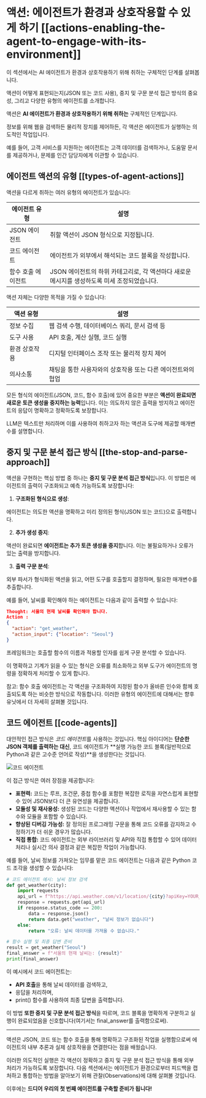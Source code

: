 # 액션: 에이전트가 환경과 상호작용할 수 있게 하기 [[actions-enabling-the-agent-to-engage-with-its-environment]]

<Tip>
 이 섹션에서는 AI 에이전트가 환경과 상호작용하기 위해 취하는 구체적인 단계를 살펴봅니다.
 
 액션이 어떻게 표현되는지(JSON 또는 코드 사용), 중지 및 구문 분석 접근 방식의 중요성, 그리고 다양한 유형의 에이전트를 소개합니다.
</Tip>

액션은 **AI 에이전트가 환경과 상호작용하기 위해 취하는** 구체적인 단계입니다.

정보를 위해 웹을 검색하든 물리적 장치를 제어하든, 각 액션은 에이전트가 실행하는 의도적인 작업입니다.

예를 들어, 고객 서비스를 지원하는 에이전트는 고객 데이터를 검색하거나, 도움말 문서를 제공하거나, 문제를 인간 담당자에게 이관할 수 있습니다.

## 에이전트 액션의 유형 [[types-of-agent-actions]]

액션을 다르게 취하는 여러 유형의 에이전트가 있습니다:

| 에이전트 유형 | 설명 |
|--------------|------|
| JSON 에이전트 | 취할 액션이 JSON 형식으로 지정됩니다. |
| 코드 에이전트 | 에이전트가 외부에서 해석되는 코드 블록을 작성합니다. |
| 함수 호출 에이전트 | JSON 에이전트의 하위 카테고리로, 각 액션마다 새로운 메시지를 생성하도록 미세 조정되었습니다. |

액션 자체는 다양한 목적을 가질 수 있습니다:

| 액션 유형 | 설명 |
|----------|------|
| 정보 수집 | 웹 검색 수행, 데이터베이스 쿼리, 문서 검색 등 |
| 도구 사용 | API 호출, 계산 실행, 코드 실행 |
| 환경 상호작용 | 디지털 인터페이스 조작 또는 물리적 장치 제어 |
| 의사소통 | 채팅을 통한 사용자와의 상호작용 또는 다른 에이전트와의 협업 |

모든 형식의 에이전트(JSON, 코드, 함수 호출)에 있어 중요한 부분은 **액션이 완료되면 새로운 토큰 생성을 중지하는 능력**입니다. 이는 의도하지 않은 출력을 방지하고 에이전트의 응답이 명확하고 정확하도록 보장합니다.

LLM은 텍스트만 처리하며 이를 사용하여 취하고자 하는 액션과 도구에 제공할 매개변수를 설명합니다.

## 중지 및 구문 분석 접근 방식 [[the-stop-and-parse-approach]]

액션을 구현하는 핵심 방법 중 하나는 **중지 및 구문 분석 접근 방식**입니다. 이 방법은 에이전트의 출력이 구조화되고 예측 가능하도록 보장합니다:

1. **구조화된 형식으로 생성**:

에이전트는 의도한 액션을 명확하고 미리 정의된 형식(JSON 또는 코드)으로 출력합니다.

2. **추가 생성 중지**:

액션이 완료되면 **에이전트는 추가 토큰 생성을 중지**합니다. 이는 불필요하거나 오류가 있는 출력을 방지합니다.

3. **출력 구문 분석**:

외부 파서가 형식화된 액션을 읽고, 어떤 도구를 호출할지 결정하며, 필요한 매개변수를 추출합니다.

예를 들어, 날씨를 확인해야 하는 에이전트는 다음과 같이 출력할 수 있습니다:


```json
Thought: 서울의 현재 날씨를 확인해야 합니다.
Action :
{
  "action": "get_weather",
  "action_input": {"location": "Seoul"}
}
```
프레임워크는 호출할 함수의 이름과 적용할 인자를 쉽게 구문 분석할 수 있습니다.

이 명확하고 기계가 읽을 수 있는 형식은 오류를 최소화하고 외부 도구가 에이전트의 명령을 정확하게 처리할 수 있게 합니다.

참고: 함수 호출 에이전트는 각 액션을 구조화하여 지정된 함수가 올바른 인수와 함께 호출되도록 하는 비슷한 방식으로 작동합니다.
이러한 유형의 에이전트에 대해서는 향후 유닛에서 더 자세히 살펴볼 것입니다.

## 코드 에이전트 [[code-agents]]

대안적인 접근 방식은 *코드 에이전트*를 사용하는 것입니다.
핵심 아이디어는 **단순한 JSON 객체를 출력하는 대신**, 코드 에이전트가 **실행 가능한 코드 블록(일반적으로 Python과 같은 고수준 언어로 작성)**을 생성한다는 것입니다.

<img src="https://huggingface.co/datasets/agents-course/course-images/resolve/main/en/unit1/code-vs-json-actions.png" alt="코드 에이전트" />

이 접근 방식은 여러 장점을 제공합니다:

- **표현력:** 코드는 루프, 조건문, 중첩 함수를 포함한 복잡한 로직을 자연스럽게 표현할 수 있어 JSON보다 더 큰 유연성을 제공합니다.
- **모듈성 및 재사용성:** 생성된 코드는 다양한 액션이나 작업에서 재사용할 수 있는 함수와 모듈을 포함할 수 있습니다.
- **향상된 디버깅 가능성:** 잘 정의된 프로그래밍 구문을 통해 코드 오류를 감지하고 수정하기가 더 쉬운 경우가 많습니다.
- **직접 통합:** 코드 에이전트는 외부 라이브러리 및 API와 직접 통합할 수 있어 데이터 처리나 실시간 의사 결정과 같은 복잡한 작업이 가능합니다.

예를 들어, 날씨 정보를 가져오는 임무를 맡은 코드 에이전트는 다음과 같은 Python 코드 조각을 생성할 수 있습니다:

```python
# 코드 에이전트 예시: 날씨 정보 검색
def get_weather(city):
    import requests
    api_url = f"https://api.weather.com/v1/location/{city}?apiKey=YOUR_API_KEY"
    response = requests.get(api_url)
    if response.status_code == 200:
        data = response.json()
        return data.get("weather", "날씨 정보가 없습니다")
    else:
        return "오류: 날씨 데이터를 가져올 수 없습니다."

# 함수 실행 및 최종 답변 준비
result = get_weather("Seoul")
final_answer = f"서울의 현재 날씨는: {result}"
print(final_answer)
```

이 예시에서 코드 에이전트는:

- **API 호출**을 통해 날씨 데이터를 검색하고,
- 응답을 처리하며,
- print() 함수를 사용하여 최종 답변을 출력합니다.

이 방법 **또한 중지 및 구문 분석 접근 방식**을 따르며, 코드 블록을 명확하게 구분하고 실행이 완료되었음을 신호합니다(여기서는 final_answer를 출력함으로써).

---

액션은 JSON, 코드 또는 함수 호출을 통해 명확하고 구조화된 작업을 실행함으로써 에이전트의 내부 추론과 실제 상호작용을 연결한다는 점을 배웠습니다.

이러한 의도적인 실행은 각 액션이 정확하고 중지 및 구문 분석 접근 방식을 통해 외부 처리가 가능하도록 보장합니다. 다음 섹션에서는 에이전트가 환경으로부터 피드백을 캡처하고 통합하는 방법을 알아보기 위해 관찰(Observations)에 대해 살펴볼 것입니다.

이후에는 **드디어 우리의 첫 번째 에이전트를 구축할 준비가 됩니다!**
